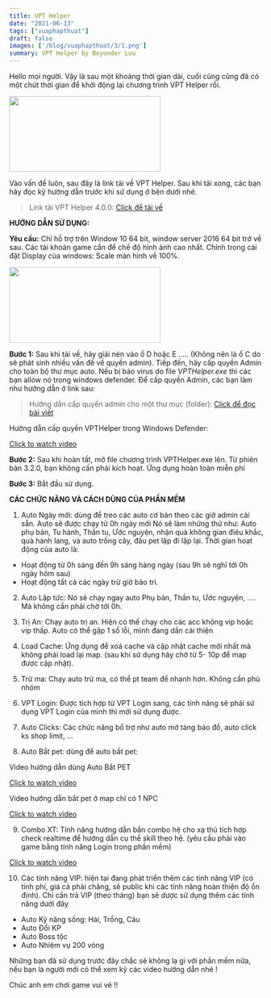 ```yaml
---
title: VPT Helper
date: "2021-06-13"
tags: ["vuaphapthuat"]
draft: false
images: ['/blog/vuaphapthuat/3/1.png']
summary: VPT Helper by Beyonder Luu
---
```


Hello mọi người. Vậy là sau một khoảng thời gian dài, cuối cũng cũng đã có một chút thời gian để khởi động lại chương trình VPT Helper rồi. 

<Image src="/blog/vuaphapthuat/3/1.png" width="300" height="150" />

Vào vấn đề luôn, sau đây là link tải về VPT Helper. Sau khi tải xong, các bạn hãy đọc kỹ hướng dẫn trước khi sử dụng ở bên dưới nhé. 

> Link tải VPT Helper 4.0.0: [Click để tải về](https://1drv.ms/u/c/febe79e569049887/EXFTwWt-53JNqBm7HfGFEfEBfvBCSpYydQnAkeJeaUbGAQ?e=fzluru)

**HƯỚNG DẪN SỬ DỤNG:**

**Yêu cầu:** Chỉ hỗ trợ trên Window 10 64 bit, window server 2016 64 bit trở về sau. Các tài khoản game cần để chế độ hình ảnh cao nhất. Chỉnh trong cài đặt Display của windows: Scale màn hình về 100%.

<Image src="/blog/vuaphapthuat/3/2.png" width="300" height="150" />

**Bước 1:** Sau khi tải về, hãy giải nén vào ổ D hoặc E ..... (Không nên là ổ C do sẽ phát sinh nhiều vấn đề về quyền admin). 
Tiếp đến, hãy cấp quyền Admin cho toàn bộ thư mục auto. Nếu bị báo virus do file *VPTHelper.exe* thì các bạn allow nó trong windows defender. Để cấp quyền Admin, các bạn làm như hướng dẫn ở link sau:

> Hướng dẫn cấp quyền admin cho một thư mục (folder): [Click để đọc bài viết](https://www.wikihow.vn/%C4%90%E1%BB%95i-quy%E1%BB%81n-truy-c%E1%BA%ADp-t%E1%BA%ADp-tin-tr%C3%AAn-Windows-7)

Hướng dẫn cấp quyền VPTHelper trong Windows Defender:

[Click to watch video](https://www.youtube.com/watch?v=oRGibu85mdE)

**Bước 2:** Sau khi hoàn tất, mở file chương trình VPTHelper.exe lên. Từ phiên bản 3.2.0, bạn không cần phải kích hoạt. Ứng dụng hoàn toàn miễn phí

**Bước 3:** Bắt đầu sử dụng. 

**CÁC CHỨC NĂNG VÀ CÁCH DÙNG CỦA PHẦN MỀM**

1. Auto Ngày mới: dùng để treo các auto cơ bản theo các giờ admin cài sẵn. Auto sẽ được chạy từ 0h ngày mới
Nó sẽ làm những thứ như: Auto phụ bản, Tu hành, Thần tu, Ước nguyện, nhận quà không gian điêu khắc, quà hành lang, và auto trồng cây, đấu pet lặp đi lặp lại.
Thời gian hoạt động của auto là:
- Hoạt động từ 0h sáng đến 9h sáng hàng ngày (sau 9h sẽ nghỉ tới 0h ngày hôm sau)
- Hoạt động tất cả các ngày trừ giờ bảo trì.

2. Auto Lập tức: Nó sẽ chạy ngay auto Phụ bản, Thần tu, Ước nguyện, .... Mà không cần phải chờ tới 0h.

3. Trị An: Chạy auto trị an. Hiện có thể chạy cho các acc không vip hoặc vip thấp. Auto có thể gặp 1 số lỗi, mình đang dần cải thiện

4. Load Cache: Ứng dụng để xoá cache và cập nhật cache mới nhất mà không phải load lại map. (sau khi sử dụng hãy chờ từ 5- 10p để map được cập nhật).

5. Trừ ma: Chạy auto trừ ma, có thể pt team để nhanh hơn. Không cần phù nhóm

6. VPT Login: Được tích hợp từ VPT Login sang, các tính năng sẽ phải sử dụng VPT Login của mình thì mới sử dụng được.

7. Auto Clicks: Các chức năng bổ trợ như auto mở tàng bảo đồ, auto click ks shop limit, ...

8. Auto Bắt pet: dùng để auto bắt pet:

Video hướng dẫn dùng Auto Bắt PET

[Click to watch video](https://www.youtube.com/watch?v=8sunr_y14iA)

Video hướng dẫn bắt pet ở map chỉ có 1 NPC

[Click to watch video](https://www.youtube.com/watch?v=YKZHWbO_1TM)

9. Combo XT: Tính năng hướng dẫn bắn combo hệ cho xạ thủ tích hợp check realtime để hướng dẫn cụ thể skill theo hệ. (yêu cầu phải vào game bằng tính năng Login trong phần mềm)

[Click to watch video](https://www.youtube.com/watch?v=JIEMg0SV8cc)

10. Các tính năng VIP: hiện tại đang phát triển thêm các tính năng VIP (có tính phí, giá cả phải chăng, sẽ public khi các tính năng hoàn thiện độ ổn định). Chỉ cần trả VIP (theo tháng) bạn sẽ dược sử dụng thêm các tính năng dưới đây
- Auto Kỹ năng sống: Hái, Trồng, Câu
- Auto Đổi KP
- Auto Boss tộc
- Auto Nhiệm vụ 200 vòng

Những bạn đã sử dụng trước đây chắc sẽ không lạ gì với phần mềm nữa, nếu bạn là người mới có thể xem kỹ các video hướng dẫn nhé ! 

Chúc anh em chơi game vui vẻ !!
